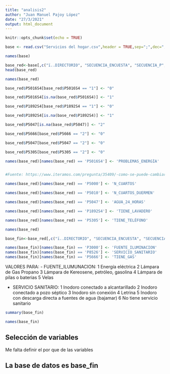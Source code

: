 ```yaml
---
title: "analisis2"
author: "Juan Manuel Pajoy López"
date: "27/3/2021"
output: html_document
---
```


```r
knitr::opts_chunk$set(echo = TRUE)
```

```r
base <- read.csv("Servicios del hogar.csv",header = TRUE,sep=";",dec=",")

```


```r
names(base)
```

```r
base_red<-base[,c("ï..DIRECTORIO", "SECUENCIA_ENCUESTA", "SECUENCIA_P", "ORDEN", "P5000","P5010","P5016S4", "P3000", "P5666", "P8526", "P1892S4", "P5047", "P8534", "P5305", "I_HOGAR", "CANT_PERSONAS_HOGAR")]
head(base_red)
```
```r
names(base_red)
```

```r
base_red$P5016S4[base_red$P5016S4 == "1"] <- "0"
```



```r

base_red$P5016S4[is.na(base_red$P5016S4)] <- "1"

```


```r
base_red$P1892S4[base_red$P1892S4 == "1"] <- "0"
```



```r

base_red$P1892S4[is.na(base_red$P1892S4)] <- "1"

```

```r
base_red$P5047[is.na(base_red$P5047)] <- "2"
```


```r
base_red$P5666[base_red$P5666 == "2"] <- "0"
```


```r
base_red$P5047[base_red$P5047 == "2"] <- "0"
```


```r
base_red$P5305[base_red$P5305 == "2"] <- "0"
```

```r

names(base_red)[names(base_red) == 'P5016S4'] <- 'PROBLEMAS_ENERGÍA'


#Fuente: https://www.iteramos.com/pregunta/35409/-como-se-puede-cambiar-el-nombre-de-una-sola-columna-en-un-cuadro-de-datos-en-r-

```

```r
names(base_red)[names(base_red) == 'P5000'] <- 'N_CUARTOS'

names(base_red)[names(base_red) == 'P5010'] <- 'N_CUARTOS_DUERMEN'

names(base_red)[names(base_red) == 'P5047'] <- 'AGUA_24_HORAS'

names(base_red)[names(base_red) == 'P1892S4'] <- 'TIENE_LAVADERO'

names(base_red)[names(base_red) == 'P5305'] <- 'TIENE_TELÉFONO'

```

```r
names(base_red)
```


```r
base_fin<-base_red[,c("ï..DIRECTORIO", "SECUENCIA_ENCUESTA", "SECUENCIA_P", "ORDEN", "N_CUARTOS","N_CUARTOS_DUERMEN","PROBLEMAS_ENERGÍA", "P3000", "P5666", "P8526", "TIENE_LAVADERO", "AGUA_24_HORAS", "TIENE_TELÉFONO", "I_HOGAR", "CANT_PERSONAS_HOGAR")]
```

```r
names(base_fin)[names(base_fin) == 'P3000'] <- 'FUENTE_ILUMINACION'
names(base_fin)[names(base_fin) == 'P8526'] <- 'SERVICIO_SANITARIO'
names(base_fin)[names(base_fin) == 'P5666'] <- 'TIENE_GAS'
```

VALORES PARA: 
- FUENTE_ILUMUNACION:
  1 Energía eléctrica
  2 Lámpara de Gas Propano
  3 Lámpara de Kereosene, petróleo, gasolina
  4 Lámpara de pilas o baterias
  5 Velas
  
- SERVICIO SANITARIO:
  1 Inodoro conectado a alcantarillado
  2 Inodoro conectado a pozo séptico
  3 Inodoro sin conexión
  4 Letrina
  5 Inodoro con descarga directa a fuentes de agua (bajamar)
  6 No tiene servicio sanitario
  

```r
summary(base_fin)
```
```r
names(base_fin)
```




## Selección de variables



Me falta definir el por que de las variables

## La base de datos es base_fin